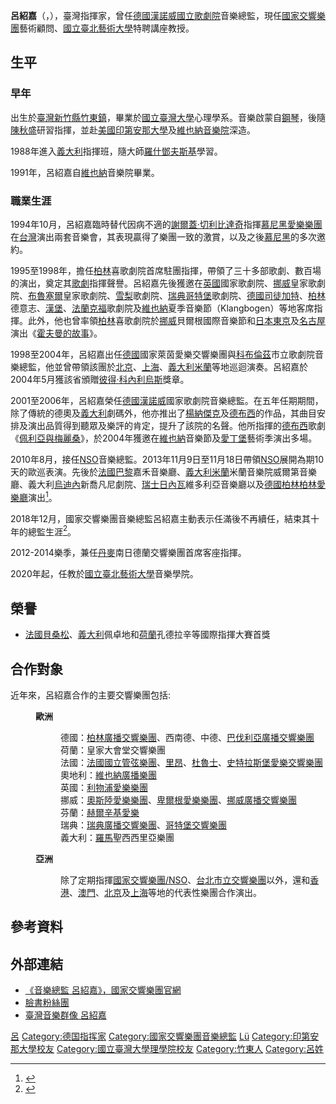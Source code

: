 {{blpsources|tme=2021-07-10}}
{{NoteTA|G1=Music}}
{{Infobox person
| name = 呂紹嘉
| honorific_suffix = [[國家交響樂團_(台灣)|國家交響樂團]]藝術顧問
| image = 
| caption = 
| birth_date = {{birth year and age|1960}}
| birth_place = {{ROC|臺灣省}}[[新竹縣|新竹縣]][[竹東鎮|竹東鎮]]
| 國籍 = {{ROC}}
| awards = 
| past = *[[柏林|柏林]]喜歌劇院首席駐院指揮（1995–1998）
*[[德國|德國]]國立萊茵愛樂交響樂團音樂總監、[[科布倫茲|科布倫茲]]市立歌劇院音樂總監（1998–2004）
*[[漢諾威|漢諾威]]國立歌劇院音樂總監（2001–2006）
*[[臺灣|臺灣]][[國家交響樂團_(台灣)|國家交響樂團]]音樂總監（2010–2020）
*[[臺灣|臺灣]][[國立臺北藝術大學|國立臺北藝術大學]]教授（2020–）
*丹麥南日德蘭交響樂團常任指揮（2014–2017）
| 教育程度 = [[維也納音樂與表演藝術大學|維也納音樂與表演藝術大學]]<br>[[國立臺灣大學|國立臺灣大學]]心理學系
}}

'''呂紹嘉'''（{{lang-en|Lü Shao-chia}}，{{bd|1960年||}}），臺灣指揮家，曾任[[德國|德國]][[漢諾威國立歌劇院|漢諾威國立歌劇院]]音樂總監，現任[[國家交響樂團_(台灣)|國家交響樂團]]藝術顧問、[[國立臺北藝術大學|國立臺北藝術大學]]特聘講座教授。

== 生平 ==
=== 早年 ===
出生於[[臺灣|臺灣]][[新竹縣|新竹縣]][[竹東鎮|竹東鎮]]，畢業於[[國立臺灣大學|國立臺灣大學]]心理學系。音樂啟蒙自[[鋼琴|鋼琴]]，後隨[[陳秋盛|陳秋盛]]研習指揮，並赴[[美國|美國]][[印第安那大學|印第安那大學]]及[[維也納音樂與表演藝術大學|維也納音樂院]]深造。

1988年進入[[義大利|義大利]]{{tsl|en|Accademia Musicale Chigiana|奇吉亞納音樂學院}}指揮班，隨大師[[根纳季·尼古拉耶维奇·罗日杰斯特文斯基|羅什鄧夫斯基]]學習。

1991年，呂紹嘉自[[維也納|維也納]]音樂院畢業。

=== 職業生涯 ===
1994年10月，呂紹嘉臨時替代因病不適的[[謝爾蓋·切利比達奇|謝爾蓋·切利比達奇]]指揮[[慕尼黑愛樂樂團|慕尼黑愛樂樂團]]在[[台灣|台灣]]演出兩套音樂會，其表現贏得了樂團一致的激賞，以及之後[[慕尼黑|慕尼黑]]的多次邀約。 

1995至1998年，擔任[[柏林|柏林]]喜歌劇院首席駐團指揮，帶領了三十多部歌劇、數百場的演出，奠定其[[歌劇|歌劇]]指揮聲譽。呂紹嘉先後獲邀在[[英國|英國]]國家歌劇院、[[挪威|挪威]]皇家歌劇院、[[布魯塞爾|布魯塞爾]]皇家歌劇院、[[悉尼|雪梨]]歌劇院、[[瑞典|瑞典]][[哥特堡|哥特堡]]歌劇院、[[德國|德國]][[司徒加特|司徒加特]]、[[柏林|柏林]]德意志、[[漢堡|漢堡]]、[[法蘭克福|法蘭克福]]歌劇院及[[維也納|維也納]]夏季音樂節（Klangbogen）等地客席指揮。此外，他也曾率領[[柏林|柏林]]喜歌劇院於[[挪威|挪威]]貝爾根國際音樂節和[[日本|日本]][[東京|東京]]及[[名古屋|名古屋]]演出《[[霍夫曼的故事|霍夫曼的故事]]》。 

1998至2004年，呂紹嘉出任[[德國|德國]]國家萊茵愛樂交響樂團與[[科布倫茲|科布倫茲]]市立歌劇院音樂總監，他並曾帶領該團於[[北京|北京]]、[[上海|上海]]、[[義大利|義大利]][[米蘭|米蘭]]等地巡迴演奏。呂紹嘉於2004年5月獲該省頒贈[[彼得·科內利烏斯|彼得·科內利烏斯]]獎章。 

2001至2006年，呂紹嘉榮任[[德國|德國]][[漢諾威|漢諾威]]國家歌劇院音樂總監。在五年任期期間，除了傳統的德奧及[[義大利|義大利]]劇碼外，他亦推出了[[楊納傑克|楊納傑克]]及[[德布西|德布西]]的作品，其曲目安排及演出品質得到聽眾及樂評的肯定，提升了該院的名聲。他所指揮的[[德布西|德布西]]歌劇《[[佩利亞與梅麗桑|佩利亞與梅麗桑]]》，於2004年獲邀在[[維也納|維也納]]音樂節及[[愛丁堡|愛丁堡]]藝術季演出多場。 

2010年8月，接任[[國家交響樂團_(台灣)|NSO]]音樂總監。2013年11月9日至11月18日帶領[[國家交響樂團_(台灣)|NSO]]展開為期10天的歐巡表演。先後於[[法國|法國]][[巴黎|巴黎]]嘉禾音樂廳、[[義大利|義大利]][[米蘭|米蘭]]米蘭音樂院威爾第音樂廳、義大利[[烏迪內|烏迪內]]新喬凡尼劇院、[[瑞士|瑞士]][[日內瓦|日內瓦]]維多利亞音樂廳以及[[德國|德國]][[柏林|柏林]][[柏林愛樂廳|柏林愛樂廳]]演出<ref>{{cite web|title=2013 NSO歐巡日內瓦首演 捷報頻傳！|url=https://sites.google.com/site/leadernews201310/2013-nso-ou-xun-ri-nei-wa-shou-yan-jie-bao-pin-chuan|date=2013-11-16|website=|publisher=麗的網報|author1=|access-date=2013-11-24|archive-date=2020-11-04|archive-url=https://web.archive.org/web/20201104065040/https://sites.google.com/site/leadernews201310/2013-nso-ou-xun-ri-nei-wa-shou-yan-jie-bao-pin-chuan|dead-url=no}}</ref>{{Better source}}。

2018年12月，國家交響樂團音樂總監呂紹嘉主動表示任滿後不再續任，結束其十年的總監生涯<ref>{{cite web|title=樂壇震撼彈！呂紹嘉將離任NSO音樂總監 遴選機制下周公告|url=https://www.chinatimes.com/realtimenews/20181219001644-260405|date=2018-12-19|website=|publisher=中时新闻网|author1=趙靜瑜|access-date=2019-03-05|archive-date=2019-06-11|archive-url=https://web.archive.org/web/20190611221214/https://www.chinatimes.com/realtimenews/20181219001644-260405|dead-url=no}}</ref>。

2012-2014樂季，兼任[[丹麥|丹麥]]南日德蘭交響樂團首席客座指揮。

2020年起，任教於[[國立臺北藝術大學|國立臺北藝術大學]]音樂學院。

== 榮譽 ==
* [[法國|法國]][[貝桑松|貝桑松]]、[[義大利|義大利]]佩卓地和[[荷蘭|荷蘭]]孔德拉辛等國際指揮大賽首獎

== 合作對象 ==
{{Unreferenced section|time=2021-07-26T08:14:49+00:00}}
近年來，呂紹嘉合作的主要交響樂團包括: 
:'''歐洲'''
::德國：[[柏林廣播交響樂團|柏林廣播交響樂團]]、西南德、中德、[[巴伐利亞廣播交響樂團|巴伐利亞廣播交響樂團]]
::荷蘭：皇家大會堂交響樂團
::法國：[[法國國立管弦樂團|法國國立管弦樂團]]、[[里昂|里昂]]、[[杜魯士|杜魯士]]、[[史特拉斯堡愛樂交響樂團|史特拉斯堡愛樂交響樂團]]
::奧地利：[[維也納廣播樂團|維也納廣播樂團]]
::英國：[[利物浦愛樂樂團|利物浦愛樂樂團]]
::挪威：[[奧斯陸愛樂樂團|奧斯陸愛樂樂團]]、[[卑爾根愛樂樂團|卑爾根愛樂樂團]]、[[挪威廣播交響樂團|挪威廣播交響樂團]]
::芬蘭：[[赫爾辛基愛樂|赫爾辛基愛樂]]
::瑞典：[[瑞典廣播交響樂團|瑞典廣播交響樂團]]、[[哥特堡交響樂團|哥特堡交響樂團]]
::義大利：[[羅馬|羅馬]]聖西西里亞樂團
:'''亞洲'''
::除了定期指揮[[國家交響樂團_(台灣)|國家交響樂團/NSO]]、[[台北市立交響樂團|台北市立交響樂團]]以外，還和[[香港|香港]]、[[澳門|澳門]]、[[北京|北京]]及[[上海|上海]]等地的代表性樂團合作演出。

== 參考資料 ==
{{reflist}}

== 外部連結 ==
* [http://nso.ntch.edu.tw/main/chief/category_id/22 《音樂總監 呂紹嘉》，國家交響樂團官網] {{Wayback|url=http://nso.ntch.edu.tw/main/chief/category_id/22 |date=20131109173453 }}
* [https://www.facebook.com/pages/ShaoChia-L%C3%BC-%E5%91%82%E7%B4%B9%E5%98%89/153815131325921 臉書粉絲團]
*[http://musiciantw.ncfta.gov.tw/list.aspx?c=&p=M138 臺灣音樂群像 呂紹嘉] {{Wayback|url=http://musiciantw.ncfta.gov.tw/list.aspx?c=&p=M138 |date=20201001011225 }}

{{Authority control}}
{{DEFAULTSORT:L}}
[[Category:台灣指揮家|呂]]
[[Category:德国指挥家|Category:德国指挥家]]
[[Category:國家交響樂團音樂總監|Category:國家交響樂團音樂總監]]
[[Category:21世纪指挥家|Lü]]
[[Category:印第安那大學校友|Category:印第安那大學校友]]
[[Category:國立臺灣大學理學院校友|Category:國立臺灣大學理學院校友]]
[[Category:竹東人|Category:竹東人]]
[[Category:呂姓|Category:呂姓]]